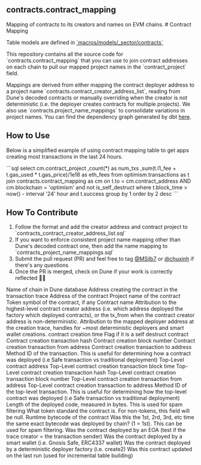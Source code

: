 ## contracts.contract_mapping 
Mapping of contracts to its creators and names on EVM chains. # Contract Mapping

Table models are defined in [&#x60;macros/models/_sector/contracts&#x60;](/macros/models/_sector/contracts)

This repository contains all the source code for &#x60;contracts.contract_mapping&#x60; that you can use to join contract addresses on each chain to pull our mapped project names in the &#x60;contract_project&#x60; field.

Mappings are derived from either mapping the contract deployer address to a project name &#x60;contracts.contract_creator_address_list&#x60;, reading from Dune&#x27;s decoded contracts or manually overriding when the creator is not deterministic (i.e. the deployer creates contracts for multiple projects). We also use &#x60;contracts.project_name_mappings&#x60; to consolidate variations in project names. You can find the dependency graph generated by dbt [here](https://spellbook-docs.dune.com/#!/model/model.spellbook.contracts_contract_mapping).

## How to Use

Below is a simplified example of using contract mapping table to get apps creating most transactions in the last 24 hours.

&#x60;&#x60;&#x60;sql
select
  cm.contract_project
  ,count(*) as num_txs
  ,sum(t.l1_fee + t.gas_used * t.gas_price)/1e18 as eth_fees
from optimism.transactions as t
join contracts.contract_mapping as cm
  on t.to &#x3D; cm.contract_address
  AND cm.blockchain &#x3D; &#x27;optimism&#x27;
  and not is_self_destruct
where
  t.block_time &gt; now() - interval &#x27;24&#x27; hour
  and t.success
group by 1
order by 2 desc
&#x60;&#x60;&#x60;

## How To Contribute

1. Follow the format and add the creator address and contract project to &#x60;contracts_contract_creator_address_list.sql&#x60;
2. If you want to enforce consistent project name mapping other than Dune&#x27;s decoded contract one, then add the name mapping to &#x60;contracts_project_name_mappings.sql&#x60;
3. Submit the pull request (PR) and feel free to tag [@MSilb7](https://github.com/MSilb7) or [@chuxinh](https://github.com/chuxinh) if there&#x27;s any questions
4. Once the PR is merged, check on Dune if your work is correctly reflected 🔴✨

<ParamField path="blockchain">
Name of chain in Dune database
</ParamField>
<ParamField path="trace_creator_address">
Address creating the contract in the transaction trace
</ParamField>
<ParamField path="contract_address">
Address of the contract
</ParamField>
<ParamField path="contract_project">
Project name of the contract
</ParamField>
<ParamField path="token_symbol">
Token symbol of the contract, if any
</ParamField>
<ParamField path="contract_name">
Contract name
</ParamField>
<ParamField path="creator_address">
Attribution to the highest-level contract creator address (i.e. which address deployed the factory which deployed contracts), or the tx_from when the contract creator address is non-deterministic.
</ParamField>
<ParamField path="trace_deployer_address">
Attribution to the mapped deployer address at the creation trace, handles for ~most deterministic deployers and smart wallet creations.
</ParamField>
<ParamField path="created_time">
contract creation time
</ParamField>
<ParamField path="is_self_destruct">
Flag if it is a self destruct contract
</ParamField>
<ParamField path="created_tx_hash">
Contract creation transaction hash
</ParamField>
<ParamField path="created_block_number">
Contract creation block number
</ParamField>
<ParamField path="created_tx_from">
Contract creation transaction from address
</ParamField>
<ParamField path="created_tx_to">
Contract creation transaction to address
</ParamField>
<ParamField path="created_tx_method_id">
Method ID of the transaction. This is useful for determining how a contract was deployed (i.e Safe transaction vs traditional deployment)
</ParamField>
<ParamField path="created_tx_index">

</ParamField>
<ParamField path="top_level_contract_address">
Top-Level contract address
</ParamField>
<ParamField path="top_level_time">
Top-Level contract creation transaction block time
</ParamField>
<ParamField path="top_level_tx_hash">
Top-Level contract creation transaction hash
</ParamField>
<ParamField path="top_level_block_number">
Top-Level contract creation transaction block number
</ParamField>
<ParamField path="top_level_tx_from">
Top-Level contract creation transaction from address
</ParamField>
<ParamField path="top_level_tx_to">
Top-Level contract creation transaction to address
</ParamField>
<ParamField path="top_level_tx_method_id">
Method ID of the top-level transaction. This is useful for determining how the top-level contract was deployed (i.e Safe transaction vs traditional deployment)
</ParamField>
<ParamField path="code_bytelength">
Length of the deployed code, measured in bytes. This is used for spam filtering
</ParamField>
<ParamField path="token_standard">
What token standard the contract is. For non-tokens, this field will be null.
</ParamField>
<ParamField path="code">
Runtime bytecode of the contract
</ParamField>
<ParamField path="code_deploy_rank_by_chain">
Was this the 1st, 2rd, 3rd, etc time the same exact bytecode was deployed by chain? (1 &#x3D; 1st). This can be used for spam filtering.
</ParamField>
<ParamField path="is_eoa_deployed">
Was the contract deployed by an EOA (test if the trace creator &#x3D; the transaction sender)
</ParamField>
<ParamField path="is_smart_wallet_deployed">
Was the contract deployed by a smart wallet (i.e. Gnosis Safe, ERC4337 wallet)
</ParamField>
<ParamField path="is_deterministic_deployer_deployed">
Was the contract deployed by a deterministic deployer factory (i.e. create2)
</ParamField>
<ParamField path="is_updated_on_last_run">
Was this contract updated on the last run (used for incremental table building)
</ParamField>
